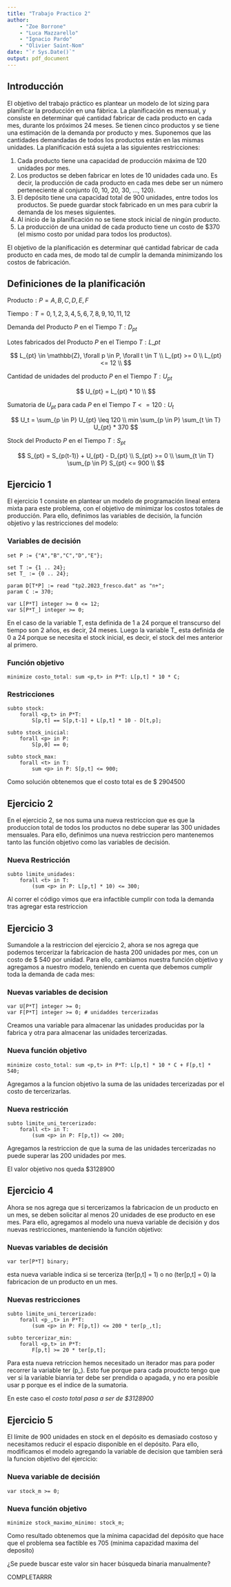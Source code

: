 ```yaml
---
title: "Trabajo Practico 2"
author: 
    - "Zoe Borrone"
    - "Luca Mazzarello"
    - "Ignacio Pardo"
    - "Olivier Saint-Nom"
date: "`r Sys.Date()`"
output: pdf_document
---
```


## Introducción

El objetivo del trabajo práctico es plantear un modelo de lot sizing para planificar la producción en una fábrica. La planificación es mensual, y consiste en determinar qué cantidad fabricar de cada producto en cada mes, durante los próximos 24 meses. Se tienen cinco productos y se tiene una estimación de la demanda por producto y mes. Suponemos que las cantidades demandadas de todos los productos están en las mismas unidades. La planificación está sujeta a las siguientes restricciones:

1.  Cada producto tiene una capacidad de producción máxima de 120 unidades por mes.
2.  Los productos se deben fabricar en lotes de 10 unidades cada uno. Es decir, la producción de cada producto en cada mes debe ser un número perteneciente al conjunto {0, 10, 20, 30, ..., 120}.
3.  El depósito tiene una capacidad total de 900 unidades, entre todos los productos. Se puede guardar stock fabricado en un mes para cubrir la demanda de los meses siguientes.
4.  Al inicio de la planificación no se tiene stock inicial de ningún producto.
5.  La producción de una unidad de cada producto tiene un costo de \$370 (el mismo costo por unidad para todos los productos).

El objetivo de la planificación es determinar qué cantidad fabricar de cada producto en cada mes, de modo tal de cumplir la demanda minimizando los costos de fabricación.

## Definiciones de la planificación

$\text{ Producto}:P = {A, B, C, D, E, F}$

$\text{ Tiempo}:T = {0, 1, 2, 3, 4, 5, 6, 7, 8, 9, 10, 11, 12}$

$\text{ Demanda del Producto } P \text{ en el Tiempo } T: D_{pt}$

$\text{ Lotes fabricados del Producto } P \text{ en el Tiempo } T :L\_{pt}$

$$
L_{pt} \in \mathbb{Z}, \forall p \in P, \forall t \in T \\
L_{pt} >= 0 \\
L_{pt} <= 12 \\
$$

$\text{ Cantidad de unidades del producto } P \text{ en el Tiempo } T: U_{pt}$

$$
U_{pt} = L_{pt} * 10 \\
$$

$\text{ Sumatoria de } U_{pt} \text{ para cada } P \text{ en el Tiempo } T <= 120 : U_t$

$$
U_t = \sum_{p \in P} U_{pt} \leq 120 \\
min \sum_{p \in P} \sum_{t \in T} U_{pt} * 370
$$

$\text{ Stock del Producto } P \text{ en el Tiempo } T : S_{pt}$

$$
S_{pt} = S_{p(t-1)} + U_{pt} - D_{pt} \\
S_{pt} >= 0 \\
\sum_{t \in T} \sum_{p \in P} S_{pt} <= 900 \\
$$

## Ejercicio 1

El ejercicio 1 consiste en plantear un modelo de programación lineal entera mixta para este problema, con el objetivo de minimizar los costos totales de producción. Para ello, definimos las variables de decisión, la función objetivo y las restricciones del modelo:

### Variables de decisión

```zpl
set P := {"A","B","C","D","E"};

set T := {1 .. 24};
set T_ := {0 .. 24};

param D[T*P] := read "tp2.2023_fresco.dat" as "n+";
param C := 370;

var L[P*T] integer >= 0 <= 12;
var S[P*T_] integer >= 0;
```

En el caso de la variable T, esta definida de 1 a 24 porque el transcurso del tiempo son 2 años, es decir, 24 meses. Luego la variable T_ esta definida de 0 a 24 porque se necesita el stock inicial, es decir, el stock del mes anterior al primero.

### Función objetivo

```zpl
minimize costo_total: sum <p,t> in P*T: L[p,t] * 10 * C;
```

### Restricciones

```zpl
subto stock:
    forall <p,t> in P*T:
        S[p,t] == S[p,t-1] + L[p,t] * 10 - D[t,p];

subto stock_inicial:
    forall <p> in P:
        S[p,0] == 0;

subto stock_max:
    forall <t> in T:
        sum <p> in P: S[p,t] <= 900;
```

Como solución obtenemos que el costo total es de \$ 2904500

## Ejercicio 2

En el ejercicio 2, se nos suma una nueva restriccion que es que la produccion total de todos los productos no debe superar las 300 unidades mensuales. Para ello, definimos una nueva restriccion pero mantenemos tanto las función objetivo como las variables de decisión.

### Nueva Restricción

```zpl
subto limite_unidades:
    forall <t> in T:
        (sum <p> in P: L[p,t] * 10) <= 300;
```

Al correr el código vimos que era infactible cumplir con toda la demanda tras agregar esta restriccion

## Ejercicio 3

Sumandole a la restriccion del ejercicio 2, ahora se nos agrega que podemos tercerizar la fabricacion de hasta 200 unidades por mes, con un costo de \$ 540 por unidad. Para ello, cambiamos nuestra función objetivo y agregamos a nuestro modelo, teniendo en cuenta que debemos cumplir toda la demanda de cada mes:

### Nuevas variables de decision

```zpl
var U[P*T] integer >= 0;
var F[P*T] integer >= 0; # unidaddes tercerizadas
```

Creamos una variable para almacenar las unidades producidas por la fabrica y otra para almacenar las unidades tercerizadas.

### Nueva función objetivo

```zpl
minimize costo_total: sum <p,t> in P*T: L[p,t] * 10 * C + F[p,t] * 540;
```

Agregamos a la funcion objetivo la suma de las unidades tercerizadas por el costo de tercerizarlas.

### Nueva restricción

```zpl
subto limite_uni_tercerizado:
    forall <t> in T:
        (sum <p> in P: F[p,t]) <= 200;
```

Agregamos la restriccion de que la suma de las unidades tercerizadas no puede superar las 200 unidades por mes.

El valor objetivo nos queda \$3128900

## Ejercicio 4

Ahora se nos agrega que si tercerizamos la fabricacion de un producto en un mes, se deben solicitar al menos 20 unidades de ese producto en ese mes. Para ello, agregamos al modelo una nueva variable de decisión y dos nuevas restricciones, manteniendo la función objetivo:

### Nuevas variables de decisión

```zpl
var ter[P*T] binary; 
```

esta nueva variable indica si se terceriza (ter[p,t] = 1) o no (ter[p,t] = 0) la fabricacion de un producto en un mes.

### Nuevas restricciones

```zpl
subto limite_uni_tercerizado:
    forall <p_,t> in P*T:
        (sum <p> in P: F[p,t]) <= 200 * ter[p_,t];

subto tercerizar_min:
    forall <p,t> in P*T:
        F[p,t] >= 20 * ter[p,t];
```

Para esta nueva retriccion hemos necesitado un iterador mas para poder recorrer la variable ter (p_). Esto fue porque para cada proudcto tengo que ver si la variable bianria ter debe ser prendida o apagada, y no era posible usar p porque es el indice de la sumatoria. 

En este caso el *costo total pasa a ser de \$3128900*

## Ejercicio 5

El límite de 900 unidades en stock en el depósito es demasiado costoso y necesitamos reducir el espacio disponible en el depósito. Para ello, modificamos el modelo agregando la variable de decision que tambien será la funcion objetivo del ejercicio:

### Nueva variable de decisión

```zpl
var stock_m >= 0;
```

### Nueva función objetivo

```zpl
minimize stock_maximo_minimo: stock_m;
```

Como resultado obtenemos que la mínima capacidad del depósito que hace que el problema sea factible es 705 (minima capazidad maxima del deposito)

¿Se puede buscar este valor sin hacer búsqueda binaria manualmente?

COMPLETARRR

